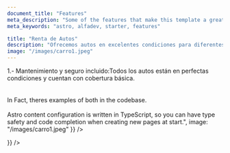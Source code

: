 ```yaml
---
document_title: "Features"
meta_description: "Some of the features that make this template a great choice for your next Astro project."
meta_keywords: "astro, alfadev, starter, features"

title: "Renta de Autos"
description: "Ofrecemos autos en excelentes condiciones para diferentes necesidades, con planes de renta flexibles y precios accesibles."
image: "/images/carro1.jpeg"
---
```


<Section
  section={{
    title: "Beneficios de Rentar con Nosotros:",
    content: "<span class='text-accent'>1.-</span> Mantenimiento y seguro incluido:Todos los autos están en perfectas condiciones y cuentan con cobertura básica.<br/>  <br/><br/> In Fact, theres examples of both in the codebase.<br/><br/><span class='text-accent'>Astro</span> content configuration is written in TypeScript, so you can have type safety and code completion when creating new pages at start.",
    image: "/images/carro1.jpeg"
  }}
/>

<div class="row mb-10 lg:mb-20">
  <div class="col-12 text-sm">
</div>
<p class="text-[0.5rem] text-text"></p>
</div>

<Section
  section={{
    title: "Tipos de Autos Disponibles",
    content:
      "The site content is separated from the layout, so it feels intuitive and you can change the layout without affecting the content. The content is written either in Markdown (for static pages) or in configuration files (for core site data).",
          image: "/images/carro1.jpeg"

  }}
/>
